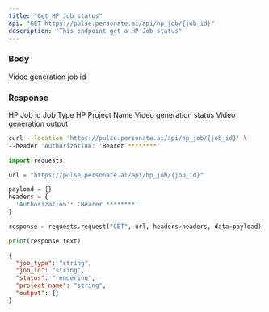```yaml
---
title: "Get HP Job status"
api: "GET https://pulse.personate.ai/api/hp_job/{job_id}"
description: "This endpoint get a HP Job status"
---
```


### Body

<ResponseField name="job_id" type="string" required="true">
  Video generation job id
</ResponseField>

### Response

<ResponseField name="job_id" type="string">
  HP Job id
</ResponseField>

<ResponseField name="job_type" type="string">
  Job Type
</ResponseField>

<ResponseField name="project_name" type="object">
  HP Project Name
</ResponseField>

<ResponseField name="status" type="string">
  Video generation status
</ResponseField>

<ResponseField name="output" type="string">
  Video generation output
</ResponseField>

<RequestExample>

```bash Bash
curl --location 'https://pulse.personate.ai/api/hp_job/{job_id}' \
--header 'Authorization: 'Bearer ********'
```

```python Python
import requests

url = "https://pulse.personate.ai/api/hp_job/{job_id}"

payload = {}
headers = {
  'Authorization': 'Bearer ********'
}

response = requests.request("GET", url, headers=headers, data=payload)

print(response.text)

```

</RequestExample>

<ResponseExample>

```json Response
{
  "job_type": "string",
  "job_id": "string",
  "status": "rendering",
  "project_name": "string",
  "output": {}
}
```

</ResponseExample>
